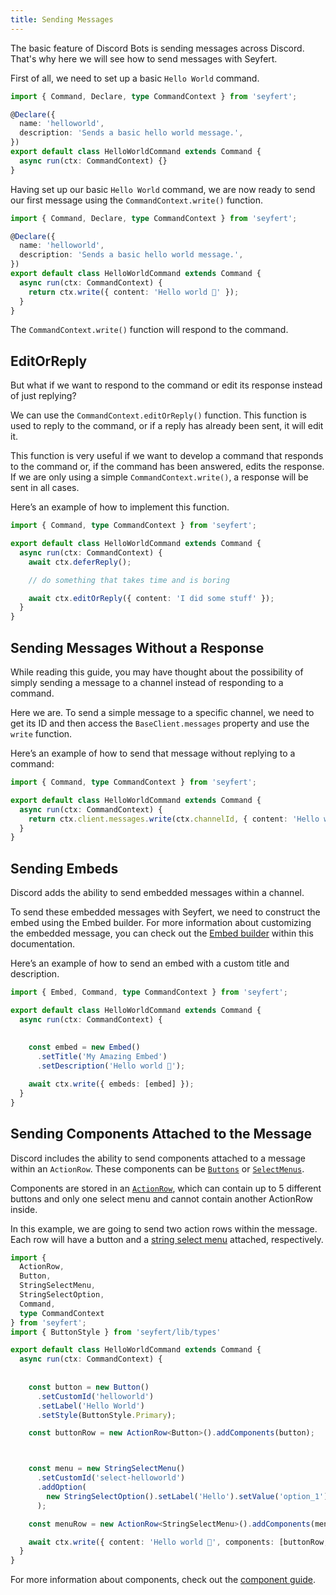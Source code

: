 ```yaml
---
title: Sending Messages
---
```


The basic feature of Discord Bots is sending messages across Discord. That's why here we will see how to send messages with Seyfert.

First of all, we need to set up a basic `Hello World` command.

```ts twoslash title="src/commands/helloworld.ts" showLineNumbers
import { Command, Declare, type CommandContext } from 'seyfert';

@Declare({
  name: 'helloworld',
  description: 'Sends a basic hello world message.',
})
export default class HelloWorldCommand extends Command {
  async run(ctx: CommandContext) {}
}
```

Having set up our basic `Hello World` command, we are now ready to send our first message using the `CommandContext.write()` function.

```ts twoslash title="src/commands/helloworld.ts" ins={12} showLineNumbers
import { Command, Declare, type CommandContext } from 'seyfert';

@Declare({
  name: 'helloworld',
  description: 'Sends a basic hello world message.',
})
export default class HelloWorldCommand extends Command {
  async run(ctx: CommandContext) {
    return ctx.write({ content: 'Hello world 👋' });
  }
}
```

The `CommandContext.write()` function will respond to the command.

## EditOrReply

But what if we want to respond to the command or edit its response instead of just replying?

We can use the `CommandContext.editOrReply()` function. This function is used to reply to the command, or if a reply has already been sent, it will edit it.

This function is very useful if we want to develop a command that responds to the command or, if the command has been answered, edits the response. If we are only using a simple `CommandContext.write()`, a response will be sent in all cases.

Here’s an example of how to implement this function.

```ts twoslash title="src/commands/helloworld.ts" ins={5,9} showLineNumbers
import { Command, type CommandContext } from 'seyfert';

export default class HelloWorldCommand extends Command {
  async run(ctx: CommandContext) {
    await ctx.deferReply();

    // do something that takes time and is boring

    await ctx.editOrReply({ content: 'I did some stuff' });
  }
}
```

## Sending Messages Without a Response

While reading this guide, you may have thought about the possibility of simply sending a message to a channel instead of responding to a command.

Here we are. To send a simple message to a specific channel, we need to get its ID and then access the `BaseClient.messages` property and use the `write` function.

Here’s an example of how to send that message without replying to a command:

```ts twoslash title="src/commands/helloworld.ts" ins={5} showLineNumbers
import { Command, type CommandContext } from 'seyfert';

export default class HelloWorldCommand extends Command {
  async run(ctx: CommandContext) {
    return ctx.client.messages.write(ctx.channelId, { content: 'Hello world 👋' });
  }
}
```

## Sending Embeds

Discord adds the ability to send embedded messages within a channel.

To send these embedded messages with Seyfert, we need to construct the embed using the Embed builder. For more information about customizing the embedded message, you can check out the [Embed builder](https://github.com/tiramisulabs/seyfert/blob/455ed12b0ebcb3ddf55bc8b3274b0ce904becc62/src/builders/Embed.ts#L13) within this documentation.

Here’s an example of how to send an embed with a custom title and description.

```ts twoslash title="src/commands/helloworld.ts" {1} {"1. Ah yes, the builders.":6-9} ins={11} showLineNumbers
import { Embed, Command, type CommandContext } from 'seyfert';

export default class HelloWorldCommand extends Command {
  async run(ctx: CommandContext) {
    
    
    const embed = new Embed()
      .setTitle('My Amazing Embed')
      .setDescription('Hello world 👋');

    await ctx.write({ embeds: [embed] });
  }
}
```

## Sending Components Attached to the Message

Discord includes the ability to send components attached to a message within an `ActionRow`. These components can be [`Buttons`](https://github.com/tiramisulabs/seyfert/blob/455ed12b0ebcb3ddf55bc8b3274b0ce904becc62/src/builders/Button.ts#L8) or [`SelectMenus`](https://github.com/tiramisulabs/seyfert/blob/455ed12b0ebcb3ddf55bc8b3274b0ce904becc62/src/builders/SelectMenu.ts#L60).

Components are stored in an [`ActionRow`](https://github.com/tiramisulabs/seyfert/blob/455ed12b0ebcb3ddf55bc8b3274b0ce904becc62/src/builders/ActionRow.ts#L16), which can contain up to 5 different buttons and only one select menu and cannot contain another ActionRow inside.

In this example, we are going to send two action rows within the message. Each row will have a button and a [string select menu](https://github.com/tiramisulabs/seyfert/blob/455ed12b0ebcb3ddf55bc8b3274b0ce904becc62/src/builders/SelectMenu.ts#L276) attached, respectively.

```ts twoslash title="src/commands/helloworld.ts" ins={1-7} {"1. Building button": 14-21} {"2. Building selectmenu": 23-32} ins={32} showLineNumbers
import {
  ActionRow,
  Button,
  StringSelectMenu,
  StringSelectOption,
  Command,
  type CommandContext
} from 'seyfert';
import { ButtonStyle } from 'seyfert/lib/types'

export default class HelloWorldCommand extends Command {
  async run(ctx: CommandContext) {
   
   
    const button = new Button()
      .setCustomId('helloworld')
      .setLabel('Hello World')
      .setStyle(ButtonStyle.Primary);

    const buttonRow = new ActionRow<Button>().addComponents(button);



    const menu = new StringSelectMenu()
      .setCustomId('select-helloworld')
      .addOption(
        new StringSelectOption().setLabel('Hello').setValue('option_1')
      );

    const menuRow = new ActionRow<StringSelectMenu>().addComponents(menu);

    await ctx.write({ content: 'Hello world 👋', components: [buttonRow, menuRow] });
  }
}
```

<Callout title="For more information about components">

For more information about components, check out the [component guide](/guide/components/building-components).

</Callout>